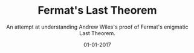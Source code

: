 ---
name: "Fermat's Last Theorem"
description: An attempt at understanding Andrew Wiles's proof of Fermat's enigmatic Last Theorem. 

title: "Fermat's Last Theorem"
subtitle: An attempt at understanding Andrew Wiles's proof of Fermat's enigmatic Last Theorem. 

date: "01-01-2017"
order: 13
thumbnail: media/thumbnail.jpg

categories:
  - writing
embeddedImages:

---